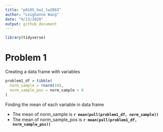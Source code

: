 ```yaml
---
title: "p8105_hw1_lw2883"
author: "Leighanne Wang"
date: "9/13/2020"
output: github_document
---
```


```r
library(tidyverse)
```
# Problem 1

Creating a data frame with variables

```r
problem1_df = tibble(
  norm_sample = rnorm(10),
  norm_sample_pos = norm_sample > 0
)
```
Finding the mean of each variable in data frame

* The mean of norm_sample is **`r mean(pull(problem1_df, norm_sample))`**
* The mean of norm_sample_pos is **`r mean(pull(problem1_df, norm_sample_pos))`**

